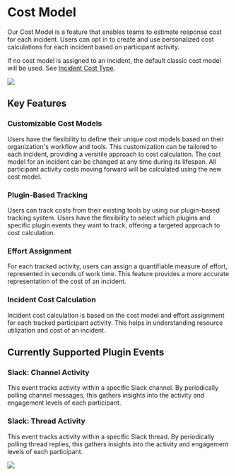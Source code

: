 # Cost Model

Our Cost Model is a feature that enables teams to estimate response cost for each incident. Users can opt in to create and use personalized cost calculations for each incident based on participant activity.

If no cost model is assigned to an incident, the default classic cost model will be used. See [Incident Cost Type](../administration/settings/incident/incident-cost-type.mdx###calculating-incident-cost).

<div style={{textAlign: 'center'}}>

![](/img/admin-ui-incident-cost-model.png)

</div>

## Key Features

### Customizable Cost Models
Users have the flexibility to define their unique cost models based on their organization's workflow and tools. This customization can be tailored to each incident, providing a versitile approach to cost calculation. The cost model for an incident can be changed at any time during its lifespan. All participant activity costs moving forward will be calculated using the new cost model.

### Plugin-Based Tracking
Users can track costs from their existing tools by using our plugin-based tracking system. Users have the flexibility to select which plugins and specific plugin events they want to track, offering a targeted approach to cost calculation.

### Effort Assignment
For each tracked activity, users can assign a quantifiable measure of effort, represented in seconds of work time. This feature provides a more accurate representation of the cost of an incident.

### Incident Cost Calculation
Incident cost calculation is based on the cost model and effort assignment for each tracked participant activity. This helps in understanding resource utilization and cost of an incident.


## Currently Supported Plugin Events

### Slack: Channel Activity
This event tracks activity within a specific Slack channel. By periodically polling channel messages, this gathers insights into the activity and engagement levels of each participant.

### Slack: Thread Activity
This event tracks activity within a specific Slack thread. By periodically polling thread replies, this gathers insights into the activity and engagement levels of each participant.


<div style={{textAlign: 'center'}}>

![](/img/admin-ui-edit-incident-cost-model.png)

</div>
